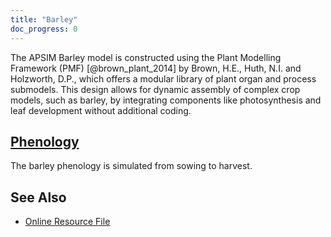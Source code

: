 ```yaml
---
title: "Barley"
doc_progress: 0
---
```


The APSIM Barley model is constructed using the Plant Modelling Framework (PMF) [@brown_plant_2014] by Brown, H.E., Huth, N.I. and Holzworth, D.P., which offers a modular library of plant organ and process submodels. This design allows for dynamic assembly of complex crop models, such as barley, by integrating components like photosynthesis and leaf development without additional coding.


## [Phenology](Phenology)

The barley phenology is simulated from sowing to harvest.


## See Also

* [Online Resource File](https://github.com/APSIMInitiative/ApsimX/blob/master/Models/Resources/Barley.json)